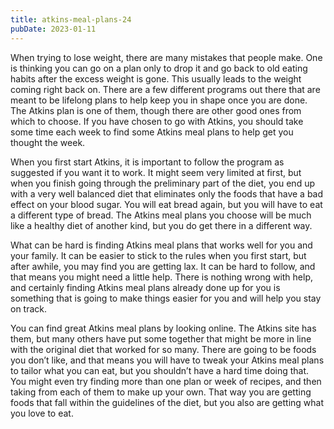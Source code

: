 ```yaml
---
title: atkins-meal-plans-24
pubDate: 2023-01-11
---
```


When trying to lose weight, there are many mistakes that people make. One is thinking you can go on a plan only to drop it and go back to old eating habits after the excess weight is gone. This usually leads to the weight coming right back on. There are a few different programs out there that are meant to be lifelong plans to help keep you in shape once you are done. The Atkins plan is one of them, though there are other good ones from which to choose. If you have chosen to go with Atkins, you should take some time each week to find some Atkins meal plans to help get you thought the week.

When you first start Atkins, it is important to follow the program as suggested if you want it to work. It might seem very limited at first, but when you finish going through the preliminary part of the diet, you end up with a very well balanced diet that eliminates only the foods that have a bad effect on your blood sugar. You will eat bread again, but you will have to eat a different type of bread. The Atkins meal plans you choose will be much like a healthy diet of another kind, but you do get there in a different way.

What can be hard is finding Atkins meal plans that works well for you and your family. It can be easier to stick to the rules when you first start, but after awhile, you may find you are getting lax. It can be hard to follow, and that means you might need a little help. There is nothing wrong with help, and certainly finding Atkins meal plans already done up for you is something that is going to make things easier for you and will help you stay on track. 

You can find great Atkins meal plans by looking online. The Atkins site has them, but many others have put some together that might be more in line with the original diet that worked for so many. There are going to be foods you don’t like, and that means you will have to tweak your Atkins meal plans to tailor what you can eat, but you shouldn’t have a hard time doing that. You might even try finding more than one plan or week of recipes, and then taking from each of them to make up your own. That way you are getting foods that fall within the guidelines of the diet, but you also are getting what you love to eat.